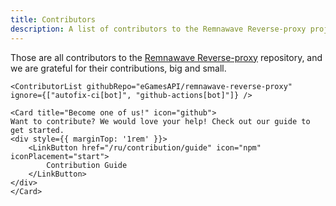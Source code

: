 ```yaml
---
title: Contributors
description: A list of contributors to the Remnawave Reverse-proxy project
---
```



<div style={{ display: 'flex', flexDirection: 'column', alignItems: 'center', gap: '1rem', textAlign: 'center' }}>
    <p>Those are all contributors to the <a href="https://github.com/eGamesAPI/remnawave-reverse-proxy">Remnawave Reverse-proxy</a> repository, and we are grateful for their contributions, big and small.</p>

    <ContributorList githubRepo="eGamesAPI/remnawave-reverse-proxy" ignore={["autofix-ci[bot]", "github-actions[bot]"]} />

    <Card title="Become one of us!" icon="github">
    Want to contribute? We would love your help! Check out our guide to get started.
    <div style={{ marginTop: '1rem' }}>
        <LinkButton href="/ru/contribution/guide" icon="npm" iconPlacement="start">
            Contribution Guide
        </LinkButton>
    </div>
    </Card>
</div>